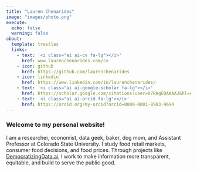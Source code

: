 ```yaml
---
title: "Lauren Chenarides"
image: "images/photo.png"
execute: 
  echo: false
  warning: false
about:
  template: trestles
  links:
    - text: '<i class="ai ai-cv fa-lg"></i>'
      href: www.laurenchenarides.com/cv
    - icon: github
      href: https://github.com/laurenchenarides
    - icon: linkedin
      href: https://www.linkedin.com/in/laurenchenarides/
    - text: '<i class="ai ai-google-scholar fa-lg"></i>'
      href: https://scholar.google.com/citations?user=07RAgEQAAAAJ&hl=en
    - text: '<i class="ai ai-orcid fa-lg"></i>'
      href: https://orcid.org/my-orcid?orcid=0000-0001-8983-9694
---
```

<!--
```r
source("_common.R")
```
-->
### Welcome to my personal website!

I am a researcher, economist, data geek, baker, dog mom, and Assistant Professor at Colorado State University. I study food retail markets, consumer food decisions, and food prices. Through projects like [DemocratizingData.ai](https://democratizingdata.ai/), I work to make information more transparent, equitable, and build to serve the public good.  

